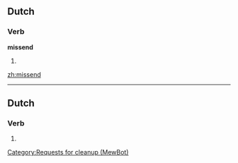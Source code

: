 ==Dutch==

===Verb===
'''missend'''

# {{past participle of|missen|lang=Dutch}}

[[zh:missend]]

----
==Dutch==
===Verb===
{{infl|nl}}

# {{nl-verb-form|t=pres|m=ptc|missen}}
[[Category:Requests for cleanup (MewBot)]]
